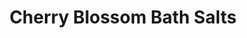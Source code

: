 ---
title: "Cherry Blossom Bath Salts"
subtitle: ""
creator: ""
categories: ["bath"]
featuredImage: "../src/assets/images/item/bath/DSC03090.png"
views: ["../src/assets/images/item/bath/DSC03090.png","../src/assets/images/item/bath/DSC03091.png","../src/assets/images/item/bath/DSC03092.png"]
nextItem: []
---